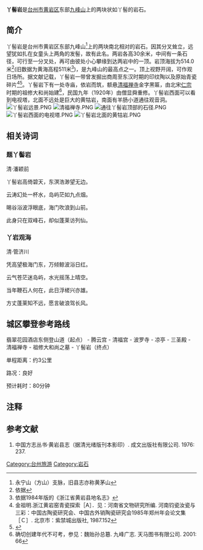 '''丫髻岩'''是[[台州市|台州市]][[黄岩区|黄岩区]]东部[[九峰山|九峰山]]上的两块状如丫髻的岩石。
{{Infobox Mountain
| 名稱 = 丫髻岩
| 海拔 =514.0米
| 位置 =浙江省台州市黄岩区
| 山脈 =九峰山
| 相對高度 = 
| 座標 ={{coord|28.63914|N|121.29865|E}}
| 最容易的攀登路線 = 老油库路线
}}
== 简介 ==


丫髻岩是台州市黄岩区东部九峰山<ref>永宁山（方山）支脉，旧县志亦称黄茅山</ref>上的两块南北相对的岩石。因其分叉耸立，远望犹如扎在女童头上两角的发髻，故有此名。两岩各高30余米，中间有一条石径，可行至一分叉处，再可由彼处小心攀缘到达两岩中的一顶。岩顶海拔为514.0米<ref>依据{{cite web | language =  | publisher = 台州市建设规划局 | title = 台州市城市绿心生态区总体规划 | url = http://www.tzsjs.gov.cn/upload/files/200708161187253412920.doc | author =  | date = 2007-08-16 | accessdate = 2014-04-25 | quote = 为一蚀余峰石，海拔514.0米，高度仅次于黄毛峰。 | archive-date = 2016-03-04 | archive-url = https://web.archive.org/web/20160304101540/http://www.tzsjs.gov.cn/upload/files/200708161187253412920.doc | dead-url = yes }}</ref>(旧数据为黄海高程511米<ref>依据1984年版的《浙江省黄岩县地名志》</ref>)，是九峰山的最高点之一。顶上视野开阔，可作观日场所。据文献记载，丫髻岩一带曾发掘出商周至东汉时期的印纹陶以及原始青瓷碎片<ref> 金祖明.浙江黄岩窑青瓷探索［A］．见：河南省文物研究所编. 河南钧瓷汝瓷与三彩：中国古陶瓷研究会、中国古外销陶瓷研究会1985年郑州年会论文集［Ｃ］. 北京市：紫禁城出版社, 1987.152</ref><ref>{{Cite book | author = 梁沫清,章可端编纂 | title = 浙江省黄岩县地名志 | publisher = 黄岩县地名办公室 | date = 1984 | pages = 648 }}</ref>。丫髻岩下有一处寺庙，依岩而筑，额悬[[清福禅寺|清福禅寺]]金字黑匾，由北宋[[仁宗|仁宗]]时期的祖修大和尚始建<ref>确切创建年代不可考，参见：魏贻孙总簒. 九峰广志. 天马图书有限公司. 2001: 66</ref>，民国九年（1920年）由僧显舜重修。丫髻岩西面可以看到电视塔，北面不远处是巨大的黄牯岩，南面有羊肠小道通往观音洞。
[[File:丫髻岩远景.PNG|thumb]]
[[File:清福禅寺.PNG|thumb]]
[[File:通往丫髻岩顶部的石径.PNG|thumb]]
[[File:丫髻岩西面的电视塔.PNG|thumb]]
[[File:丫髻岩北面的黄牯岩.PNG|thumb]]

== 相关诗词 ==

=== 题丫髻岩 ===

清·潘颖前


丫髻岩高倚碧天，东溟浩渺望无边。

云涛幻处一杯水，岛屿茫如九点烟。

晹谷浴波浮眼底，海门吹浪到山前。

此身只在双峰石，却似蓬莱访列仙。


=== 丫岩观海 ===

清·管济川


凭高望极海门东，万倾鲸波浴日红。

云气苍茫迷岛屿，水光摇荡上晴空。

当年鞭石人何在，此日浮槎兴亦雄。

方丈蓬莱知不远，愿言破浪驾长风。


== 城区攀登参考路线 ==

翡翠花园酒店东侧登山道（起点） - 腾云宫 - 清福宫 - 波罗寺 - 凉亭 - 三圣殿 - 清福禅寺 - 祖修大和尚之墓 - 丫髻岩（终点）

单程距离：约3公里

路况：良好

预计耗时：80分钟

== 注释 ==
<references/>


== 参考文献 ==

# 中国方志丛书·黄岩县志（据清光绪版刊本影印）. 成文出版社有限公司. 1976: 237.


[[Category:台州旅游|Category:台州旅游]]
[[Category:岩石|Category:岩石]]